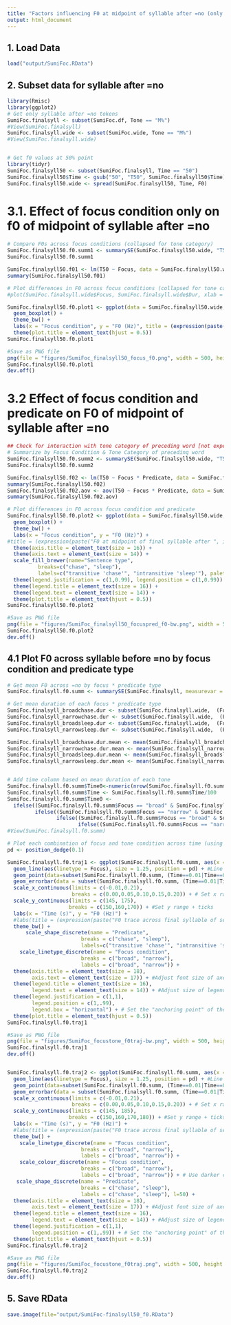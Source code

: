```yaml
---
title: "Factors influencing F0 at midpoint of syllable after =no (only 'chase' and 'sleep' predicates)"
output: html_document
---
```


## 1. Load Data
```r
load("output/SumiFoc.RData")
```

## 2. Subset data for syllable after =no
```r
library(Rmisc)
library(ggplot2)
# Get only syllable after =no tokens
SumiFoc.finalsyll <- subset(SumiFoc.df, Tone == "M%")
#View(SumiFoc.finalsyll)
SumiFoc.finalsyll.wide <- subset(SumiFoc.wide, Tone == "M%")
#View(SumiFoc.finalsyll.wide)


# Get f0 values at 50% point
library(tidyr)
SumiFoc.finalsyll50 <- subset(SumiFoc.finalsyll, Time == "50")
SumiFoc.finalsyll50$Time <- gsub("50", "T50", SumiFoc.finalsyll50$Time)
SumiFoc.finalsyll50.wide <- spread(SumiFoc.finalsyll50, Time, F0)
```

# 3.1. Effect of focus condition only on f0 of midpoint of syllable after =no
```r
# Compare F0s across focus conditions (collapsed for tone category)
SumiFoc.finalsyll50.f0.summ1 <- summarySE(SumiFoc.finalsyll50.wide, "T50", groupvars = "Focus", na.rm = TRUE)
SumiFoc.finalsyll50.f0.summ1

SumiFoc.finalsyll50.f01 <- lm(T50 ~ Focus, data = SumiFoc.finalsyll50.wide)
summary(SumiFoc.finalsyll50.f01)

# Plot differences in F0 across focus conditions (collapsed for tone category)
#plot(SumiFoc.finalsyll.wide$Focus, SumiFoc.finalsyll.wide$Dur, xlab = "Focus condition", ylab = "F0 (ms)", main = expression(paste("F0 of ", italic("=no"), " by focus condition")))

SumiFoc.finalsyll50.f0.plot1 <- ggplot(data = SumiFoc.finalsyll50.wide, aes(x = Focus, fill = Focus, y = T50)) +
  geom_boxplot() +
  theme_bw() +
  labs(x = "Focus condition", y = "F0 (Hz)", title = (expression(paste("F0 at midpoint of final syllable after ", italic("=no"), " by focus condition")))) +
  theme(plot.title = element_text(hjust = 0.5))
SumiFoc.finalsyll50.f0.plot1

#Save as PNG file
png(file = "figures/SumiFoc_finalsyll50_focus_f0.png", width = 500, height = 450, res = 72)
SumiFoc.finalsyll50.f0.plot1
dev.off()
```

# 3.2 Effect of focus condition and predicate on F0 of midpoint of syllable after =no
```r
## Check for interaction with tone category of preceding word [not expected]
# Summarize by Focus Condition & Tone Category of preceding word
SumiFoc.finalsyll50.f0.summ2 <- summarySE(SumiFoc.finalsyll50.wide, "T50", groupvars = c("Focus", "Predicate"), na.rm = TRUE)
SumiFoc.finalsyll50.f0.summ2

SumiFoc.finalsyll50.f02 <- lm(T50 ~ Focus * Predicate, data = SumiFoc.finalsyll50.wide)
summary(SumiFoc.finalsyll50.f02)
SumiFoc.finalsyll50.f02.aov <- aov(T50 ~ Focus * Predicate, data = SumiFoc.finalsyll50.wide)
summary(SumiFoc.finalsyll50.f02.aov)

# Plot differences in F0 across focus condition and predicate
SumiFoc.finalsyll50.f0.plot2 <- ggplot(data = SumiFoc.finalsyll50.wide, aes(x = Focus, fill = Predicate,  y = T50)) +
  geom_boxplot() +
  theme_bw() +
  labs(x = "Focus condition", y = "F0 (Hz)") +
#title = (expression(paste("F0 at midpoint of final syllable after ", italic("=no")))))
  theme(axis.title = element_text(size = 16)) +
  theme(axis.text = element_text(size = 14)) +
  scale_fill_brewer(name="Sentence type",
          breaks=c("chase", "sleep"),
          labels=c("transitive 'chase'", "intransitive 'sleep'"), palette="Greys") +
  theme(legend.justification = c(1,0.99), legend.position = c(1,0.99)) +
  theme(legend.title = element_text(size = 16)) +
  theme(legend.text = element_text(size = 14)) +
  theme(plot.title = element_text(hjust = 0.5))
SumiFoc.finalsyll50.f0.plot2

#Save as PNG file
png(file = "figures/SumiFoc_finalsyll50_focuspred_f0-bw.png", width = 500, height = 450, res = 72)
SumiFoc.finalsyll50.f0.plot2
dev.off()
```

## 4.1 Plot F0 across syllable before =no by focus condition and predicate type
```r
# Get mean F0 across =no by focus * predicate type
SumiFoc.finalsyll.f0.summ <- summarySE(SumiFoc.finalsyll, measurevar = "F0", groupvars=c("Focus", "Predicate", "Time"), na.rm=TRUE, conf.interval=0.95, .drop=TRUE)

# Get mean duration of each focus * predicate type
SumiFoc.finalsyll_broadchase.dur <- subset(SumiFoc.finalsyll.wide,  (Focus == "broad" & Predicate == "chase"),  select = c(Focus, Predicate, Dur))
SumiFoc.finalsyll_narrowchase.dur <- subset(SumiFoc.finalsyll.wide,  (Focus == "narrow" & Predicate == "chase"),  select = c(Focus, Predicate, Dur))
SumiFoc.finalsyll_broadsleep.dur <- subset(SumiFoc.finalsyll.wide,  (Focus == "broad" & Predicate == "sleep"),  select = c(Focus, Predicate, Dur))
SumiFoc.finalsyll_narrowsleep.dur <- subset(SumiFoc.finalsyll.wide,  (Focus == "narrow" & Predicate == "sleep"),  select = c(Focus, Predicate, Dur))

SumiFoc.finalsyll_broadchase.dur.mean <- mean(SumiFoc.finalsyll_broadchase.dur$Dur)
SumiFoc.finalsyll_narrowchase.dur.mean <- mean(SumiFoc.finalsyll_narrowchase.dur$Dur)
SumiFoc.finalsyll_broadsleep.dur.mean <- mean(SumiFoc.finalsyll_broadsleep.dur$Dur)
SumiFoc.finalsyll_narrowsleep.dur.mean <- mean(SumiFoc.finalsyll_narrowsleep.dur$Dur)


# Add time column based on mean duration of each tone
SumiFoc.finalsyll.f0.summ$Time0<-numeric(nrow(SumiFoc.finalsyll.f0.summ))
SumiFoc.finalsyll.f0.summ$Time <- SumiFoc.finalsyll.f0.summ$Time/100
SumiFoc.finalsyll.f0.summ$Time0 <-
  ifelse((SumiFoc.finalsyll.f0.summ$Focus == "broad" & SumiFoc.finalsyll.f0.summ$Predicate == "chase"), SumiFoc.finalsyll.f0.summ$Time*SumiFoc.finalsyll_broadchase.dur.mean,
         ifelse((SumiFoc.finalsyll.f0.summ$Focus == "narrow" & SumiFoc.finalsyll.f0.summ$Predicate == "chase"), SumiFoc.finalsyll.f0.summ$Time*SumiFoc.finalsyll_narrowchase.dur.mean,
                ifelse((SumiFoc.finalsyll.f0.summ$Focus == "broad" & SumiFoc.finalsyll.f0.summ$Predicate == "sleep"), SumiFoc.finalsyll.f0.summ$Time*SumiFoc.finalsyll_broadsleep.dur.mean,
                       ifelse((SumiFoc.finalsyll.f0.summ$Focus == "narrow" & SumiFoc.finalsyll.f0.summ$Predicate == "sleep"), SumiFoc.finalsyll.f0.summ$Time*SumiFoc.finalsyll_narrowsleep.dur.mean, 0))))
#View(SumiFoc.finalsyll.f0.summ)

# Plot each combination of focus and tone condition across time (using mean duration of each combination)
pd <- position_dodge(0.1)

SumiFoc.finalsyll.f0.traj1 <- ggplot(SumiFoc.finalsyll.f0.summ, aes(x = Time0, y = F0, group = interaction(Focus,Predicate))) + #Use x=Time for equal time
  geom_line(aes(linetype = Focus), size = 1.25, position = pd) + #Line type depends on focus condition
  geom_point(data=subset(SumiFoc.finalsyll.f0.summ, (Time==0.01|Time==0.2|Time==0.4|Time==0.6|Time==0.8|Time==1)), aes(shape = Predicate), size = 5, position = pd) + #Only show the points for a subset of the data
  geom_errorbar(data = subset(SumiFoc.finalsyll.f0.summ, (Time==0.01|Time==0.2|Time==0.4|Time==0.6|Time==0.8|Time==1)), aes(ymin = F0-sd/2, ymax = F0+sd/2), width = 1.0, position = pd) + #Only show half the SD for a subset of the data
  scale_x_continuous(limits = c(-0.01,0.21),
                     breaks = c(0.00,0.05,0.10,0.15,0.20)) + # Set x range + ticks
  scale_y_continuous(limits = c(145, 175), 
                    breaks = c(150,160,170)) + #Set y range + ticks
  labs(x = "Time (s)", y = "F0 (Hz)") +
  #labs(title = (expression(paste("F0 trace across final syllable of sentence"))) +
  theme_bw() +
      scale_shape_discrete(name = "Predicate",
                        breaks = c("chase", "sleep"),
                        labels=c("transitive 'chase'", "intransitive 'sleep'")) +
    scale_linetype_discrete(name = "Focus condition",
                        breaks = c("broad", "narrow"),
                        labels = c("broad", "narrow")) + 
  theme(axis.title = element_text(size = 18),
        axis.text = element_text(size = 17)) + #Adjust font size of axes
  theme(legend.title = element_text(size = 16),
        legend.text = element_text(size = 14)) + #Adjust size of legend
  theme(legend.justification = c(1,1),
        legend.position = c(1,.99),
        legend.box = "horizontal") + # Set the "anchoring point" of the legend (bottom-left is 0,0; top-right is 1,1); Put top-right corner of legend box in top-right corner of graph
  theme(plot.title = element_text(hjust = 0.5))
SumiFoc.finalsyll.f0.traj1

#Save as PNG file
png(file = "figures/SumiFoc_focustone_f0traj-bw.png", width = 500, height = 450, res = 72)
SumiFoc.finalsyll.f0.traj1
dev.off()


SumiFoc.finalsyll.f0.traj2 <- ggplot(SumiFoc.finalsyll.f0.summ, aes(x = Time0, y = F0, colour = Focus, linetype = Focus, shape = Predicate, group = interaction(Focus,Predicate))) + #Use x=Time for equal time
  geom_line(aes(linetype = Focus), size = 1.25, position = pd) + #Line type depends on focus condition
  geom_point(data=subset(SumiFoc.finalsyll.f0.summ, (Time==0.01|Time==0.2|Time==0.4|Time==0.6|Time==0.8|Time==1)), aes(shape = Predicate), size = 5, position = pd) + #Only show the points for a subset of the data
  geom_errorbar(data = subset(SumiFoc.finalsyll.f0.summ, (Time==0.01|Time==0.2|Time==0.4|Time==0.6|Time==0.8|Time==1)), aes(ymin = F0-sd/2, ymax = F0+sd/2), width = 1.0, position = pd) + #Only show half the SD for a subset of the data
  scale_x_continuous(limits = c(-0.01,0.21),
                     breaks = c(0.00,0.05,0.10,0.15,0.20)) + # Set x range + ticks
  scale_y_continuous(limits = c(145, 185), 
                    breaks = c(150,160,170,180)) + #Set y range + ticks
  labs(x = "Time (s)", y = "F0 (Hz)") +
  #labs(title = (expression(paste("F0 trace across final syllable of sentence"))) +
  theme_bw() +
    scale_linetype_discrete(name = "Focus condition",
                        breaks = c("broad", "narrow"),
                        labels = c("broad", "narrow")) +
    scale_colour_discrete(name = "Focus condition",
                        breaks = c("broad", "narrow"),
                        labels = c("broad", "narrow")) + # Use darker colors, lightness=50
   scale_shape_discrete(name = "Predicate",
                        breaks = c("chase", "sleep"),
                        labels = c("chase", "sleep"), l=50) + 
  theme(axis.title = element_text(size = 18),
        axis.text = element_text(size = 17)) + #Adjust font size of axes
  theme(legend.title = element_text(size = 16),
        legend.text = element_text(size = 14)) + #Adjust size of legend
  theme(legend.justification = c(1,1),
        legend.position = c(1,.99)) + # Set the "anchoring point" of the legend (bottom-left is 0,0; top-right is 1,1); Put top-right corner of legend box in top-right corner of graph
  theme(plot.title = element_text(hjust = 0.5))
SumiFoc.finalsyll.f0.traj2

#Save as PNG file
png(file = "figures/SumiFoc_focustone_f0traj.png", width = 500, height = 450, res = 72)
SumiFoc.finalsyll.f0.traj2
dev.off()
```


## 5. Save RData
```r
save.image(file="output/SumiFoc-finalsyll50_f0.RData")
```
